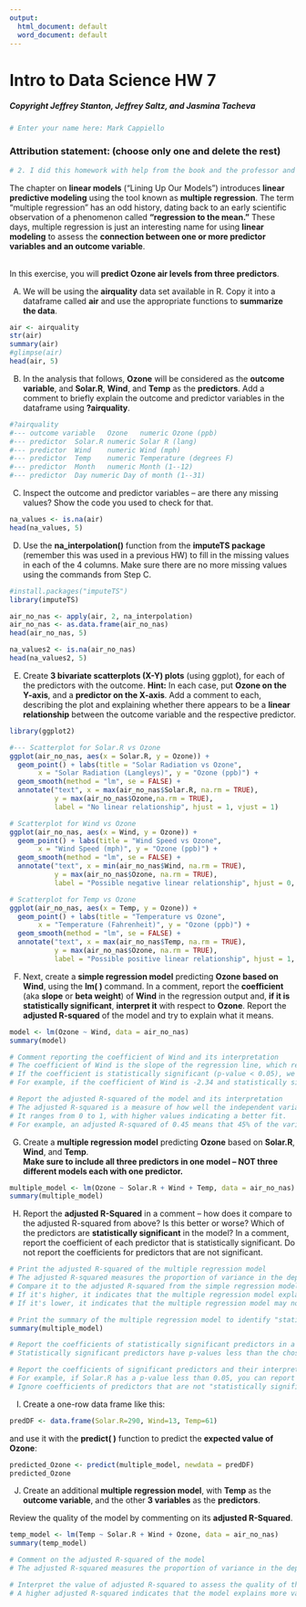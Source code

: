 ```yaml
---
output:
  html_document: default
  word_document: default
---
```

# Intro to Data Science HW 7
##### Copyright Jeffrey Stanton, Jeffrey Saltz, and Jasmina Tacheva


```r
# Enter your name here: Mark Cappiello
```

### Attribution statement: (choose only one and delete the rest)


```r
# 2. I did this homework with help from the book and the professor and these Internet sources: I also recently bought a book called "Learning R" written by Richard Cotton published by O'Reilly Media Inc. 2013
```

The chapter on **linear models** (“Lining Up Our Models”) introduces **linear predictive modeling** using the tool known as **multiple regression**. The term “multiple regression” has an odd history, dating back to an early scientific observation of a phenomenon called **“regression to the mean.”** These days, multiple regression is just an interesting name for using **linear modeling** to assess the **connection between one or more predictor variables and an outcome variable**. 


<br>In this exercise, you will **predict Ozone air levels from three predictors**.

A.	We will be using the **airquality** data set available in R. Copy it into a dataframe called **air** and use the appropriate functions to **summarize the data**. 


```r
air <- airquality
str(air)
summary(air)
#glimpse(air)
head(air, 5)
```

B.	In the analysis that follows, **Ozone** will be considered as the **outcome variable**, and **Solar.R**, **Wind**, and **Temp** as the **predictors**. Add a comment to briefly explain the outcome and predictor variables in the dataframe using **?airquality**.


```r
#?airquality
#--- outcome variable	Ozone	numeric	Ozone (ppb)
#--- predictor	Solar.R	numeric	Solar R (lang)
#--- predictor	Wind	numeric	Wind (mph)
#--- predictor	Temp	numeric	Temperature (degrees F)
#--- predictor	Month	numeric	Month (1--12)
#--- predictor	Day	numeric	Day of month (1--31)


```

C.	Inspect the outcome and predictor variables – are there any missing values? Show the code you used to check for that.


```r
na_values <- is.na(air)
head(na_values, 5)
```

D.	Use the **na_interpolation()** function from the **imputeTS package** (remember this was used in a previous HW) to fill in the missing values in each of the 4 columns. Make sure there are no more missing values using the commands from Step C.


```r
#install.packages("imputeTS")
library(imputeTS)

air_no_nas <- apply(air, 2, na_interpolation)
air_no_nas <- as.data.frame(air_no_nas)
head(air_no_nas, 5)

na_values2 <- is.na(air_no_nas)
head(na_values2, 5)

```

E.	Create **3 bivariate scatterplots (X-Y) plots** (using ggplot), for each of the predictors with the outcome. **Hint:** In each case, put **Ozone on the Y-axis**, and a **predictor on the X-axis**. Add a comment to each, describing the plot and explaining whether there appears to be a **linear relationship** between the outcome variable and the respective predictor.


```r
library(ggplot2)

#--- Scatterplot for Solar.R vs Ozone
ggplot(air_no_nas, aes(x = Solar.R, y = Ozone)) +
  geom_point() + labs(title = "Solar Radiation vs Ozone", 
       x = "Solar Radiation (Langleys)", y = "Ozone (ppb)") +
  geom_smooth(method = "lm", se = FALSE) +
  annotate("text", x = max(air_no_nas$Solar.R, na.rm = TRUE), 
           y = max(air_no_nas$Ozone,na.rm = TRUE),
           label = "No linear relationship", hjust = 1, vjust = 1)

# Scatterplot for Wind vs Ozone
ggplot(air_no_nas, aes(x = Wind, y = Ozone)) +
  geom_point() + labs(title = "Wind Speed vs Ozone",
       x = "Wind Speed (mph)", y = "Ozone (ppb)") +
  geom_smooth(method = "lm", se = FALSE) +
  annotate("text", x = min(air_no_nas$Wind, na.rm = TRUE), 
           y = max(air_no_nas$Ozone, na.rm = TRUE),
           label = "Possible negative linear relationship", hjust = 0, vjust = 1)

# Scatterplot for Temp vs Ozone
ggplot(air_no_nas, aes(x = Temp, y = Ozone)) +
  geom_point() + labs(title = "Temperature vs Ozone",
       x = "Temperature (Fahrenheit)", y = "Ozone (ppb)") +
  geom_smooth(method = "lm", se = FALSE) +
  annotate("text", x = max(air_no_nas$Temp, na.rm = TRUE), 
           y = max(air_no_nas$Ozone, na.rm = TRUE),
           label = "Possible positive linear relationship", hjust = 1, vjust = 1)

```

F.	Next, create a **simple regression model** predicting **Ozone based on Wind**, using the **lm( )** command. In a comment, report the **coefficient** (aka **slope** or **beta weight**) of **Wind** in the regression output and, **if it is statistically significant**, **interpret it** with respect to **Ozone**. Report the **adjusted R-squared** of the model and try to explain what it means. 


```r
model <- lm(Ozone ~ Wind, data = air_no_nas)
summary(model)

# Comment reporting the coefficient of Wind and its interpretation
# The coefficient of Wind is the slope of the regression line, which represents the change in Ozone for a one-unit increase in Wind.
# If the coefficient is statistically significant (p-value < 0.05), we can interpret it as follows:
# For example, if the coefficient of Wind is -2.34 and statistically significant, it means that for every one-unit increase in Wind speed, Ozone decreases by 2.34 parts per billion (ppb) on average.

# Report the adjusted R-squared of the model and its interpretation
# The adjusted R-squared is a measure of how well the independent variable(s) explain the variation in the dependent variable, adjusted for the number of predictors in the model.
# It ranges from 0 to 1, with higher values indicating a better fit.
# For example, an adjusted R-squared of 0.45 means that 45% of the variance in Ozone is explained by Wind in the model.
```

G.	Create a **multiple regression model** predicting **Ozone** based on **Solar.R**, **Wind**, and **Temp**.<br> **Make sure to include all three predictors in one model – NOT three different models each with one predictor.**


```r
multiple_model <- lm(Ozone ~ Solar.R + Wind + Temp, data = air_no_nas)
summary(multiple_model)

```

H.	Report the **adjusted R-Squared** in a comment – how does it compare to the adjusted R-squared from above? Is this better or worse? Which of the predictors are **statistically significant** in the model? In a comment, report the coefficient of each predictor that is statistically significant. Do not report the coefficients for predictors that are not significant.


```r
# Print the adjusted R-squared of the multiple regression model
# The adjusted R-squared measures the proportion of variance in the dependent variable that is explained by the independent variables in the model, adjusted for the number of predictors.
# Compare it to the adjusted R-squared from the simple regression model.
# If it's higher, it indicates that the multiple regression model explains more variance in Ozone than the simple regression model.
# If it's lower, it indicates that the multiple regression model may not provide a better fit than the simple regression model.

# Print the summary of the multiple regression model to identify "statistically significant" predictors
summary(multiple_model)

# Report the coefficients of statistically significant predictors in a comment
# Statistically significant predictors have p-values less than the chosen significance level (e.g., 0.05).

# Report the coefficients of significant predictors and their interpretation.
# For example, if Solar.R has a p-value less than 0.05, you can report its coefficient and interpret it accordingly.
# Ignore coefficients of predictors that are not "statistically significant".


```

I.	Create a one-row data frame like this: 


```r
predDF <- data.frame(Solar.R=290, Wind=13, Temp=61)
```

 and use it with the **predict( )** function to predict the **expected value of Ozone**:


```r
predicted_Ozone <- predict(multiple_model, newdata = predDF)
predicted_Ozone
```

J.	Create an additional **multiple regression model**, with **Temp** as the **outcome variable**, and the other **3 variables** as the **predictors**. 

Review the quality of the model by commenting on its **adjusted R-Squared**.  


```r
temp_model <- lm(Temp ~ Solar.R + Wind + Ozone, data = air_no_nas)
summary(temp_model)

# Comment on the adjusted R-squared of the model
# The adjusted R-squared measures the proportion of variance in the dependent variable (Temp) that is explained by the independent variables (Solar.R, Wind, and Ozone), adjusted for the number of predictors.

# Interpret the value of adjusted R-squared to assess the quality of the model.
# A higher adjusted R-squared indicates that the model explains more variance in Temp, while a lower adjusted R-squared suggests that the model may not provide a good fit to the data.
```
